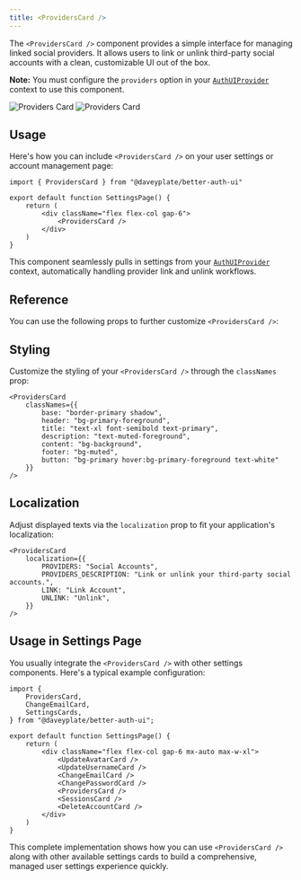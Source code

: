 ```yaml
---
title: <ProvidersCard />
---
```


The `<ProvidersCard />` component provides a simple interface for managing linked social providers. It allows users to link or unlink third-party social accounts with a clean, customizable UI out of the box.

**Note:** You must configure the `providers` option in your [`AuthUIProvider`](../components/auth-ui-provider) context to use this component.

<img alt="Providers Card" src="/screenshots/providers-card-dark.png" className="rounded-xl hidden dark:block w-lg mt-0 mb-0" />
<img alt="Providers Card" src="/screenshots/providers-card-light.png" className="rounded-xl dark:hidden w-lg mt-0 mb-0" />

## Usage

Here's how you can include `<ProvidersCard />` on your user settings or account management page:

```tsx
import { ProvidersCard } from "@daveyplate/better-auth-ui"

export default function SettingsPage() {
    return (
        <div className="flex flex-col gap-6">
            <ProvidersCard />
        </div>
    )
}
```

This component seamlessly pulls in settings from your [`AuthUIProvider`](../components/auth-ui-provider) context, automatically handling provider link and unlink workflows.

## Reference

You can use the following props to further customize `<ProvidersCard />`:

<AutoTypeTable path="../src/components/settings/providers/providers-card.tsx" name="ProvidersCardProps" />

## Styling

Customize the styling of your `<ProvidersCard />` through the `classNames` prop:

```tsx
<ProvidersCard
    classNames={{
        base: "border-primary shadow",
        header: "bg-primary-foreground",
        title: "text-xl font-semibold text-primary",
        description: "text-muted-foreground",
        content: "bg-background",
        footer: "bg-muted",
        button: "bg-primary hover:bg-primary-foreground text-white"
    }}
/>
```

## Localization

Adjust displayed texts via the `localization` prop to fit your application's localization:

```tsx
<ProvidersCard
    localization={{
        PROVIDERS: "Social Accounts",
        PROVIDERS_DESCRIPTION: "Link or unlink your third-party social accounts.",
        LINK: "Link Account",
        UNLINK: "Unlink",
    }}
/>
```

## Usage in Settings Page

You usually integrate the `<ProvidersCard />` with other settings components. Here's a typical example configuration:

```tsx title="app/dashboard/settings/page.tsx"
import {
    ProvidersCard,  
    ChangeEmailCard,
    SettingsCards,
} from "@daveyplate/better-auth-ui";

export default function SettingsPage() {
    return (
        <div className="flex flex-col gap-6 mx-auto max-w-xl">
            <UpdateAvatarCard />
            <UpdateUsernameCard />
            <ChangeEmailCard />
            <ChangePasswordCard />
            <ProvidersCard />
            <SessionsCard />
            <DeleteAccountCard />
        </div>
    )
}
```

This complete implementation shows how you can use `<ProvidersCard />` along with other available settings cards to build a comprehensive, managed user settings experience quickly.